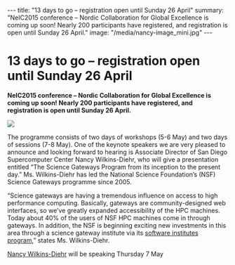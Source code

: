 ---
title: "13 days to go – registration open until Sunday 26 April"
summary: "NeIC2015 conference – Nordic Collaboration for Global Excellence is coming up soon! Nearly 200 participants have registered, and registration is open until Sunday 26 April."
image: "/media/nancy-image_mini.jpg"
---

=  13 days to go – registration open until Sunday 26 April =

'''NeIC2015 conference – Nordic Collaboration for Global Excellence is coming up soon! Nearly 200 participants have registered, and registration is open until Sunday 26 April.'''

<a href="/media/nancy-image.jpg">
<img class="smallpic" src="/media/nancy-image_mini.jpg">
</a>



The programme consists of two days of workshops (5-6 May) and two days of sessions (7-8 May). One of the keynote speakers we are very pleased to announce and looking forward to hearing is Associate Director of San Diego Supercomputer Center Nancy Wilkins-Diehr, who will give a presentation entitled “The Science Gateways Program from its inception to the present day.” Ms. Wilkins-Diehr has led the National Science Foundation’s (NSF) Science Gateways programme since 2005.

“Science gateways are having a tremendous influence on access to high performance computing. Basically, gateways are community-designed web interfaces, so we’ve greatly expanded accessibility of the HPC machines. Today about 40% of the users of NSF HPC machines come in through gateways. In addition, the NSF is beginning exciting new investments in this area through a science gateway institute via its [http://www.nsf.gov/pubs/2015/nsf15553/nsf15553.htm software institutes program],” states Ms. Wilkins-Diehr.

[http://neic2015.nordforsk.org/display/NeIC2015/The+Science+Gateways+Program%3A+From+Inception+to+the+Present+Day Nancy Wilkins-Diehr] will be speaking Thursday 7 May


 

